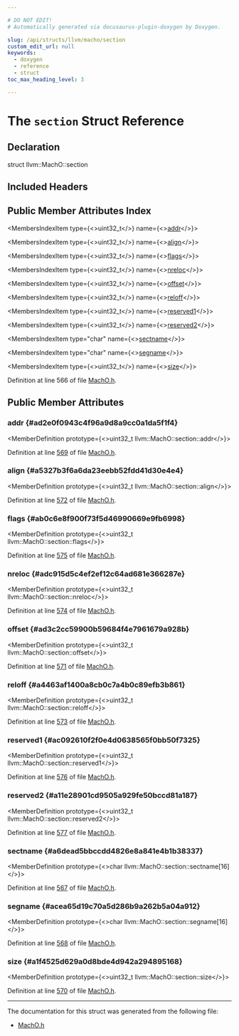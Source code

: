 ```yaml
---

# DO NOT EDIT!
# Automatically generated via docusaurus-plugin-doxygen by Doxygen.

slug: /api/structs/llvm/macho/section
custom_edit_url: null
keywords:
  - doxygen
  - reference
  - struct
toc_max_heading_level: 3

---
```





# The `section` Struct Reference

<DoxygenPage pluginConfig={pluginConfig}>



## Declaration

<CodeBlock>struct llvm::MachO::section</CodeBlock>

## Included Headers

<IncludesList>
<IncludesListItem
  filePath="llvm/BinaryFormat/MachO.h"
  permalink="/docs/api/files/include/include/llvm/include/llvm/binaryformat/macho-h"
  isLocal="true" />
</IncludesList>

## Public Member Attributes Index

<MembersIndex>

<MembersIndexItem
  type={<>uint32&#95;t</>}
  name={<><a href="#ad2e0f0943c4f96a9d8a9cc0a1da5f1f4">addr</a></>}>
</MembersIndexItem>

<MembersIndexItem
  type={<>uint32&#95;t</>}
  name={<><a href="#a5327b3f6a6da23eebb52fdd41d30e4e4">align</a></>}>
</MembersIndexItem>

<MembersIndexItem
  type={<>uint32&#95;t</>}
  name={<><a href="#ab0c6e8f900f73f5d46990669e9fb6998">flags</a></>}>
</MembersIndexItem>

<MembersIndexItem
  type={<>uint32&#95;t</>}
  name={<><a href="#adc915d5c4ef2ef12c64ad681e366287e">nreloc</a></>}>
</MembersIndexItem>

<MembersIndexItem
  type={<>uint32&#95;t</>}
  name={<><a href="#ad3c2cc59900b59684f4e7961679a928b">offset</a></>}>
</MembersIndexItem>

<MembersIndexItem
  type={<>uint32&#95;t</>}
  name={<><a href="#a4463af1400a8cb0c7a4b0c89efb3b861">reloff</a></>}>
</MembersIndexItem>

<MembersIndexItem
  type={<>uint32&#95;t</>}
  name={<><a href="#ac092610f2f0e4d0638565f0bb50f7325">reserved1</a></>}>
</MembersIndexItem>

<MembersIndexItem
  type={<>uint32&#95;t</>}
  name={<><a href="#a11e28901cd9505a929fe50bccd81a187">reserved2</a></>}>
</MembersIndexItem>

<MembersIndexItem
  type="char"
  name={<><a href="#a6dead5bbccdd4826e8a841e4b1b38337">sectname</a></>}>
</MembersIndexItem>

<MembersIndexItem
  type="char"
  name={<><a href="#acea65d19c70a5d286b9a262b5a04a912">segname</a></>}>
</MembersIndexItem>

<MembersIndexItem
  type={<>uint32&#95;t</>}
  name={<><a href="#a1f4525d629a0d8bde4d942a294895168">size</a></>}>
</MembersIndexItem>

</MembersIndex>


Definition at line 566 of file <a href="/docs/api/files/include/include/llvm/include/llvm/binaryformat/macho-h">MachO.h</a>.

<SectionDefinition>

## Public Member Attributes

### addr {#ad2e0f0943c4f96a9d8a9cc0a1da5f1f4}

<MemberDefinition
  prototype={<>uint32&#95;t llvm::MachO::section::addr</>}>

Definition at line <a href="/docs/api/files/include/include/llvm/include/llvm/binaryformat/macho-h/#l00569">569</a> of file <a href="/docs/api/files/include/include/llvm/include/llvm/binaryformat/macho-h">MachO.h</a>.
</MemberDefinition>

### align {#a5327b3f6a6da23eebb52fdd41d30e4e4}

<MemberDefinition
  prototype={<>uint32&#95;t llvm::MachO::section::align</>}>

Definition at line <a href="/docs/api/files/include/include/llvm/include/llvm/binaryformat/macho-h/#l00572">572</a> of file <a href="/docs/api/files/include/include/llvm/include/llvm/binaryformat/macho-h">MachO.h</a>.
</MemberDefinition>

### flags {#ab0c6e8f900f73f5d46990669e9fb6998}

<MemberDefinition
  prototype={<>uint32&#95;t llvm::MachO::section::flags</>}>

Definition at line <a href="/docs/api/files/include/include/llvm/include/llvm/binaryformat/macho-h/#l00575">575</a> of file <a href="/docs/api/files/include/include/llvm/include/llvm/binaryformat/macho-h">MachO.h</a>.
</MemberDefinition>

### nreloc {#adc915d5c4ef2ef12c64ad681e366287e}

<MemberDefinition
  prototype={<>uint32&#95;t llvm::MachO::section::nreloc</>}>

Definition at line <a href="/docs/api/files/include/include/llvm/include/llvm/binaryformat/macho-h/#l00574">574</a> of file <a href="/docs/api/files/include/include/llvm/include/llvm/binaryformat/macho-h">MachO.h</a>.
</MemberDefinition>

### offset {#ad3c2cc59900b59684f4e7961679a928b}

<MemberDefinition
  prototype={<>uint32&#95;t llvm::MachO::section::offset</>}>

Definition at line <a href="/docs/api/files/include/include/llvm/include/llvm/binaryformat/macho-h/#l00571">571</a> of file <a href="/docs/api/files/include/include/llvm/include/llvm/binaryformat/macho-h">MachO.h</a>.
</MemberDefinition>

### reloff {#a4463af1400a8cb0c7a4b0c89efb3b861}

<MemberDefinition
  prototype={<>uint32&#95;t llvm::MachO::section::reloff</>}>

Definition at line <a href="/docs/api/files/include/include/llvm/include/llvm/binaryformat/macho-h/#l00573">573</a> of file <a href="/docs/api/files/include/include/llvm/include/llvm/binaryformat/macho-h">MachO.h</a>.
</MemberDefinition>

### reserved1 {#ac092610f2f0e4d0638565f0bb50f7325}

<MemberDefinition
  prototype={<>uint32&#95;t llvm::MachO::section::reserved1</>}>

Definition at line <a href="/docs/api/files/include/include/llvm/include/llvm/binaryformat/macho-h/#l00576">576</a> of file <a href="/docs/api/files/include/include/llvm/include/llvm/binaryformat/macho-h">MachO.h</a>.
</MemberDefinition>

### reserved2 {#a11e28901cd9505a929fe50bccd81a187}

<MemberDefinition
  prototype={<>uint32&#95;t llvm::MachO::section::reserved2</>}>

Definition at line <a href="/docs/api/files/include/include/llvm/include/llvm/binaryformat/macho-h/#l00577">577</a> of file <a href="/docs/api/files/include/include/llvm/include/llvm/binaryformat/macho-h">MachO.h</a>.
</MemberDefinition>

### sectname {#a6dead5bbccdd4826e8a841e4b1b38337}

<MemberDefinition
  prototype={<>char llvm::MachO::section::sectname&#91;16&#93;</>}>

Definition at line <a href="/docs/api/files/include/include/llvm/include/llvm/binaryformat/macho-h/#l00567">567</a> of file <a href="/docs/api/files/include/include/llvm/include/llvm/binaryformat/macho-h">MachO.h</a>.
</MemberDefinition>

### segname {#acea65d19c70a5d286b9a262b5a04a912}

<MemberDefinition
  prototype={<>char llvm::MachO::section::segname&#91;16&#93;</>}>

Definition at line <a href="/docs/api/files/include/include/llvm/include/llvm/binaryformat/macho-h/#l00568">568</a> of file <a href="/docs/api/files/include/include/llvm/include/llvm/binaryformat/macho-h">MachO.h</a>.
</MemberDefinition>

### size {#a1f4525d629a0d8bde4d942a294895168}

<MemberDefinition
  prototype={<>uint32&#95;t llvm::MachO::section::size</>}>

Definition at line <a href="/docs/api/files/include/include/llvm/include/llvm/binaryformat/macho-h/#l00570">570</a> of file <a href="/docs/api/files/include/include/llvm/include/llvm/binaryformat/macho-h">MachO.h</a>.
</MemberDefinition>

</SectionDefinition>

<hr/>

The documentation for this struct was generated from the following file:

<ul>
<li><a href="/docs/api/files/include/include/llvm/include/llvm/binaryformat/macho-h">MachO.h</a></li>
</ul>

</DoxygenPage>
